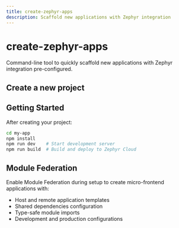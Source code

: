 ```yaml
---
title: create-zephyr-apps
description: Scaffold new applications with Zephyr integration
---
```



# create-zephyr-apps

Command-line tool to quickly scaffold new applications with Zephyr integration pre-configured.

## Create a new project

<PackageManagerTabs command="create-zephyr-apps@latest my-app" exec={true} />

## Getting Started

After creating your project:

```bash
cd my-app
npm install
npm run dev    # Start development server
npm run build  # Build and deploy to Zephyr Cloud
```

## Module Federation

Enable Module Federation during setup to create micro-frontend applications with:

- Host and remote application templates
- Shared dependencies configuration
- Type-safe module imports
- Development and production configurations
